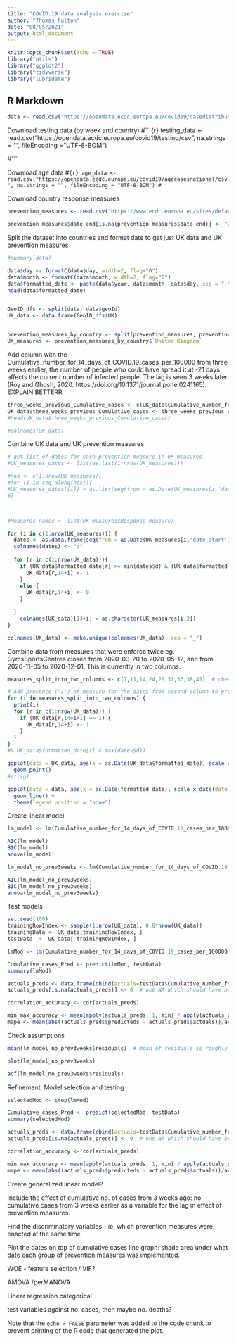 ```yaml
---
title: "COVID.19 data analysis exercise"
author: "Thomas Fulton"
date: "08/05/2021"
output: html_document
---
```


```r
knitr::opts_chunk$set(echo = TRUE)
library("utils")
library("ggplot2")
library("tidyverse")
library("lubridate")
```

## R Markdown
```r
data <- read.csv("https://opendata.ecdc.europa.eu/covid19/casedistribution/csv", na.strings = "", fileEncoding = "UTF-8-BOM")
```

Download testing data (by week and country)
#```{r}
testing_data <- read.csv("https://opendata.ecdc.europa.eu/covid19/testing/csv", na.strings = "", fileEncoding = "UTF-8-BOM")

#```

Download age data
#```{r}
age_data <- read.csv("https://opendata.ecdc.europa.eu/covid19/agecasesnational/csv", na.strings = "", fileEncoding = "UTF-8-BOM")
#```

Download country response measures
```r
prevention_measures <- read.csv("https://www.ecdc.europa.eu/sites/default/files/documents/response_graphs_data_2021-04-15.csv", na.strings = "NA", fileEncoding = "UTF-8-BOM")

prevention_measures$date_end[is.na(prevention_measures$date_end)] <- "2020-12-14"

```


Split the dataset into countries and format date to get just UK data and UK prevention measures
```r
#summary(data)

data$day <- formatC(data$day, width=2, flag="0")
data$month <- formatC(data$month, width=2, flag="0")
data$formatted_date <- paste(data$year, data$month, data$day, sep = "-")
head(data$formatted_date)


GeoID_dfs <- split(data, data$geoId)
UK_data <- data.frame(GeoID_dfs$UK)


prevention_measures_by_country <- split(prevention_measures, prevention_measures$Country)
UK_measures <- prevention_measures_by_country$`United Kingdom`

```

Add column with the Cumulative_number_for_14_days_of_COVID.19_cases_per_100000 from three weeks earlier, the number of people who could have spread it at -21 days affects the current number of infected people. The lag is seen 3 weeks later (Roy and Ghosh, 2020. https://doi.org/10.1371/journal.pone.0241165). EXPLAIN BETTERR
```r

three_weeks_previous_Cumulative_cases <- c(UK_data$Cumulative_number_for_14_days_of_COVID.19_cases_per_100000[22:nrow(UK_data)], rep(0,21))
UK_data$three_weeks_previous_Cumulative_cases <- three_weeks_previous_Cumulative_cases
#head(UK_data$three_weeks_previous_Cumulative_cases)

#colnames(UK_data)
```

Combine UK data and UK prevention measures
```r
# get list of dates for each prevention measure in UK_measures
#UK_measures_dates <- list(as.list(1:nrow(UK_measures)))

#nos <- c(1:nrow(UK_measures))
#for (i in seq_along(nos)){
#UK_measures_dates[[i]] = as.list(seq(from = as.Date(UK_measures[i,'date_start']), by = "days", to = as.Date(UK_measures[i,'date_end'])))
#}



#Measures_names <- list(UK_measures$Response_measure)

for (i in c(1:nrow(UK_measures))) {
  dates <- as.data.frame(seq(from = as.Date(UK_measures[i,'date_start']), by = "days", to = as.Date(UK_measures[i,'date_end'])))
  colnames(dates) <- "d"
  
  for (r in c(1:nrow(UK_data))){
    if (UK_data$formatted_date[r] >= min(dates$d) & (UK_data$formatted_date[r] <= max(dates$d))) { 
      UK_data[r,14+i] <- 1
    } 
    else {
      UK_data[r,14+i] <- 0
    }
      
  }
    colnames(UK_data)[14+i] = as.character(UK_measures[i,2])
}

colnames(UK_data) <- make.unique(colnames(UK_data), sep = "_")

```

Combine data from measures that were enforce twice eg. GymsSportsCentres closed from 2020-03-20
to 2020-05-12, and from 2020-11-05 to 2020-12-01. This is currently in two columns.
```r

measures_split_into_two_columns <- c(7,11,14,24,29,31,33,38,41)  # check. DONE

# Add presence ("1") of measure for the dates from second column to present in first column
for (i in measures_split_into_two_columns) {
  print(i)
  for (r in c(1:nrow(UK_data))) {
    if (UK_data[r,14+i+1] == 1) {
      UK_data[r,14+i] <- 1
    }
  }
}
#& UK_data$formatted_date[r] < max(dates$d))
```



```r
ggplot(data = UK_data, aes(x = as.Date(UK_data$formatted_date), scale_x_date(breaks = waiver()), y = UK_data$Cumulative_number_for_14_days_of_COVID.19_cases_per_100000)) +
  geom_point() 
#str(g)

```



```r
ggplot(data = data, aes(x = as.Date(formatted_date), scale_x_date(date_labels = "%b", date_breaks = "1 month"), y = Cumulative_number_for_14_days_of_COVID.19_cases_per_100000, col = countriesAndTerritories)) + 
  geom_line() +
  theme(legend.position = "none")
```


Create linear model
```r
lm_model <- lm(Cumulative_number_for_14_days_of_COVID.19_cases_per_100000 ~ three_weeks_previous_Cumulative_cases + BanOnAllEvents + ClosDaycare + ClosDaycarePartial + ClosPrim + ClosPrimPartial + ClosPubAny + ClosPubAnyPartial + ClosSec + ClosSecPartial + EntertainmentVenues + EntertainmentVenuesPartial + GymsSportsCentres + GymsSportsCentresPartial + HotelsOtherAccommodation + HotelsOtherAccommodationPartial + IndoorOver50 + MasksMandatoryClosedSpaces + MasksVoluntaryClosedSpaces + MassGather50 + MassGatherAll + NonEssentialShops + NonEssentialShopsPartial + OutdoorOver50 + PlaceOfWorship + PrivateGatheringRestrictions + RegionalStayHomeOrder + RestaurantsCafes + RestaurantsCafesPartial + SocialCircle + StayHomeGen + StayHomeOrder + StayHomeOrderPartial + StayHomeRiskG + StayHomeRiskGPartial + Teleworking, data = UK_data)

AIC(lm_model)
BIC(lm_model)
anova(lm_model)

lm_model_no_prev3weeks <- lm(Cumulative_number_for_14_days_of_COVID.19_cases_per_100000 ~ BanOnAllEvents + ClosDaycare + ClosDaycarePartial + ClosPrim + ClosPrimPartial + ClosPubAny + ClosPubAnyPartial + ClosSec + ClosSecPartial + EntertainmentVenues + EntertainmentVenuesPartial + GymsSportsCentres + GymsSportsCentresPartial + HotelsOtherAccommodation + HotelsOtherAccommodationPartial + IndoorOver50 + MasksMandatoryClosedSpaces + MasksVoluntaryClosedSpaces + MassGather50 + MassGatherAll + NonEssentialShops + NonEssentialShopsPartial + OutdoorOver50 + PlaceOfWorship + PrivateGatheringRestrictions + RegionalStayHomeOrder + RestaurantsCafes + RestaurantsCafesPartial + SocialCircle + StayHomeGen + StayHomeOrder + StayHomeOrderPartial + StayHomeRiskG + StayHomeRiskGPartial + Teleworking, data = UK_data)

AIC(lm_model_no_prev3weeks)
BIC(lm_model_no_prev3weeks)
anova(lm_model_no_prev3weeks)


```

Test models
```r
set.seed(100) 
trainingRowIndex <- sample(1:nrow(UK_data), 0.8*nrow(UK_data))
trainingData <- UK_data[trainingRowIndex, ]
testData  <- UK_data[-trainingRowIndex, ]

lmMod <- lm(Cumulative_number_for_14_days_of_COVID.19_cases_per_100000 ~ BanOnAllEvents + ClosDaycare + ClosDaycarePartial + ClosPrim + ClosPrimPartial + ClosPubAny + ClosPubAnyPartial + ClosSec + ClosSecPartial + EntertainmentVenues + EntertainmentVenuesPartial + GymsSportsCentres + GymsSportsCentresPartial + HotelsOtherAccommodation + HotelsOtherAccommodationPartial + IndoorOver50 + MasksMandatoryClosedSpaces + MasksVoluntaryClosedSpaces + MassGather50 + MassGatherAll + NonEssentialShops + NonEssentialShopsPartial + OutdoorOver50 + PlaceOfWorship + PrivateGatheringRestrictions + RegionalStayHomeOrder + RestaurantsCafes + RestaurantsCafesPartial + SocialCircle + StayHomeGen + StayHomeOrder + StayHomeOrderPartial + StayHomeRiskG + StayHomeRiskGPartial + Teleworking, data=trainingData)

Cumulative_cases_Pred <- predict(lmMod, testData)
summary(lmMod)

actuals_preds <- data.frame(cbind(actuals=testData$Cumulative_number_for_14_days_of_COVID.19_cases_per_100000, predicteds=Cumulative_cases_Pred))
actuals_preds[is.na(actuals_preds)] <- 0  # one NA which should have been 0 in 

correlation_accuracy <- cor(actuals_preds)

min_max_accuracy <- mean(apply(actuals_preds, 1, min) / apply(actuals_preds, 1, max))
mape <- mean(abs((actuals_preds$predicteds - actuals_preds$actuals))/actuals_preds$actuals)  


```


Check assumptions
```r

mean(lm_model_no_prev3weeks$residuals)  # mean of residuals is roughly equal to 0

plot(lm_model_no_prev3weeks)

acf(lm_model_no_prev3weeks$residuals)

```

Refinement:
Model selection and testing
```r
selectedMod <- step(lmMod)

Cumulative_cases_Pred <- predict(selectedMod, testData)
summary(selectedMod)

actuals_preds <- data.frame(cbind(actuals=testData$Cumulative_number_for_14_days_of_COVID.19_cases_per_100000, predicteds=Cumulative_cases_Pred))
actuals_preds[is.na(actuals_preds)] <- 0  # one NA which should have been 0 in 

correlation_accuracy <- cor(actuals_preds)

min_max_accuracy <- mean(apply(actuals_preds, 1, min) / apply(actuals_preds, 1, max))
mape <- mean(abs((actuals_preds$predicteds - actuals_preds$actuals))/actuals_preds$actuals)

```

Create generalized linear model?

Include the effect of cumulative no. of cases from 3 weeks ago: no. cumulative cases from 3 weeks earlier as a variable for the lag in effect of prevention measures.


Find the discriminatory variables - ie. which prevention measures were enacted at the same time

Plot the dates on top of cumulative cases line graph: shade area under what date each group of prevention measures was implemented.


WOE - feature selection / VIF? 

AMOVA /perMANOVA

Linear regression categorical

test variables against no. cases, then maybe no. deaths?


Note that the `echo = FALSE` parameter was added to the code chunk to prevent printing of the R code that generated the plot.





